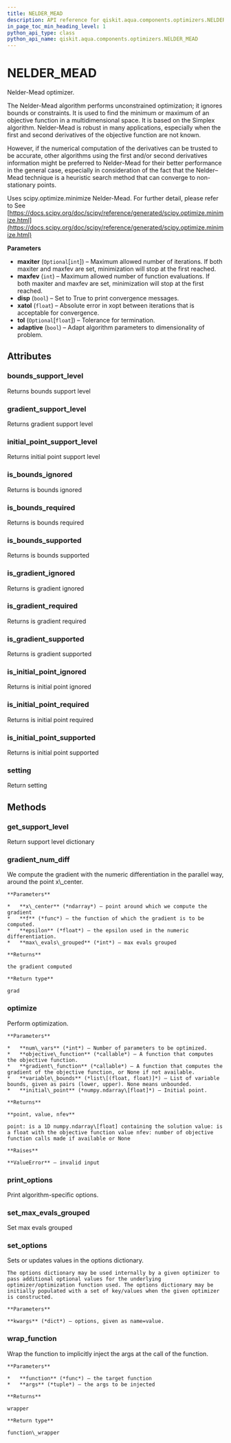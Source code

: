 ```yaml
---
title: NELDER_MEAD
description: API reference for qiskit.aqua.components.optimizers.NELDER_MEAD
in_page_toc_min_heading_level: 1
python_api_type: class
python_api_name: qiskit.aqua.components.optimizers.NELDER_MEAD
---
```


<span id="nelder-mead" />

# NELDER\_MEAD

<Class id="qiskit.aqua.components.optimizers.NELDER_MEAD" isDedicatedPage={true} github="https://github.com/qiskit-community/qiskit-aqua/tree/stable/0.7/qiskit/aqua/components/optimizers/nelder_mead.py" signature="NELDER_MEAD(maxiter=None, maxfev=1000, disp=False, xatol=0.0001, tol=None, adaptive=False)" modifiers="class">
  Nelder-Mead optimizer.

  The Nelder-Mead algorithm performs unconstrained optimization; it ignores bounds or constraints. It is used to find the minimum or maximum of an objective function in a multidimensional space. It is based on the Simplex algorithm. Nelder-Mead is robust in many applications, especially when the first and second derivatives of the objective function are not known.

  However, if the numerical computation of the derivatives can be trusted to be accurate, other algorithms using the first and/or second derivatives information might be preferred to Nelder-Mead for their better performance in the general case, especially in consideration of the fact that the Nelder–Mead technique is a heuristic search method that can converge to non-stationary points.

  Uses scipy.optimize.minimize Nelder-Mead. For further detail, please refer to See [https://docs.scipy.org/doc/scipy/reference/generated/scipy.optimize.minimize.html](https://docs.scipy.org/doc/scipy/reference/generated/scipy.optimize.minimize.html)

  **Parameters**

  *   **maxiter** (`Optional`\[`int`]) – Maximum allowed number of iterations. If both maxiter and maxfev are set, minimization will stop at the first reached.
  *   **maxfev** (`int`) – Maximum allowed number of function evaluations. If both maxiter and maxfev are set, minimization will stop at the first reached.
  *   **disp** (`bool`) – Set to True to print convergence messages.
  *   **xatol** (`float`) – Absolute error in xopt between iterations that is acceptable for convergence.
  *   **tol** (`Optional`\[`float`]) – Tolerance for termination.
  *   **adaptive** (`bool`) – Adapt algorithm parameters to dimensionality of problem.

  ## Attributes

  <span id="nelder-mead-bounds-support-level" />

  ### bounds\_support\_level

  <Attribute id="qiskit.aqua.components.optimizers.NELDER_MEAD.bounds_support_level">
    Returns bounds support level
  </Attribute>

  <span id="nelder-mead-gradient-support-level" />

  ### gradient\_support\_level

  <Attribute id="qiskit.aqua.components.optimizers.NELDER_MEAD.gradient_support_level">
    Returns gradient support level
  </Attribute>

  <span id="nelder-mead-initial-point-support-level" />

  ### initial\_point\_support\_level

  <Attribute id="qiskit.aqua.components.optimizers.NELDER_MEAD.initial_point_support_level">
    Returns initial point support level
  </Attribute>

  <span id="nelder-mead-is-bounds-ignored" />

  ### is\_bounds\_ignored

  <Attribute id="qiskit.aqua.components.optimizers.NELDER_MEAD.is_bounds_ignored">
    Returns is bounds ignored
  </Attribute>

  <span id="nelder-mead-is-bounds-required" />

  ### is\_bounds\_required

  <Attribute id="qiskit.aqua.components.optimizers.NELDER_MEAD.is_bounds_required">
    Returns is bounds required
  </Attribute>

  <span id="nelder-mead-is-bounds-supported" />

  ### is\_bounds\_supported

  <Attribute id="qiskit.aqua.components.optimizers.NELDER_MEAD.is_bounds_supported">
    Returns is bounds supported
  </Attribute>

  <span id="nelder-mead-is-gradient-ignored" />

  ### is\_gradient\_ignored

  <Attribute id="qiskit.aqua.components.optimizers.NELDER_MEAD.is_gradient_ignored">
    Returns is gradient ignored
  </Attribute>

  <span id="nelder-mead-is-gradient-required" />

  ### is\_gradient\_required

  <Attribute id="qiskit.aqua.components.optimizers.NELDER_MEAD.is_gradient_required">
    Returns is gradient required
  </Attribute>

  <span id="nelder-mead-is-gradient-supported" />

  ### is\_gradient\_supported

  <Attribute id="qiskit.aqua.components.optimizers.NELDER_MEAD.is_gradient_supported">
    Returns is gradient supported
  </Attribute>

  <span id="nelder-mead-is-initial-point-ignored" />

  ### is\_initial\_point\_ignored

  <Attribute id="qiskit.aqua.components.optimizers.NELDER_MEAD.is_initial_point_ignored">
    Returns is initial point ignored
  </Attribute>

  <span id="nelder-mead-is-initial-point-required" />

  ### is\_initial\_point\_required

  <Attribute id="qiskit.aqua.components.optimizers.NELDER_MEAD.is_initial_point_required">
    Returns is initial point required
  </Attribute>

  <span id="nelder-mead-is-initial-point-supported" />

  ### is\_initial\_point\_supported

  <Attribute id="qiskit.aqua.components.optimizers.NELDER_MEAD.is_initial_point_supported">
    Returns is initial point supported
  </Attribute>

  <span id="nelder-mead-setting" />

  ### setting

  <Attribute id="qiskit.aqua.components.optimizers.NELDER_MEAD.setting">
    Return setting
  </Attribute>

  ## Methods

  <span id="nelder-mead-get-support-level" />

  ### get\_support\_level

  <Function id="qiskit.aqua.components.optimizers.NELDER_MEAD.get_support_level" signature="NELDER_MEAD.get_support_level()">
    Return support level dictionary
  </Function>

  <span id="nelder-mead-gradient-num-diff" />

  ### gradient\_num\_diff

  <Function id="qiskit.aqua.components.optimizers.NELDER_MEAD.gradient_num_diff" signature="NELDER_MEAD.gradient_num_diff(x_center, f, epsilon, max_evals_grouped=1)" modifiers="static">
    We compute the gradient with the numeric differentiation in the parallel way, around the point x\_center.

    **Parameters**

    *   **x\_center** (*ndarray*) – point around which we compute the gradient
    *   **f** (*func*) – the function of which the gradient is to be computed.
    *   **epsilon** (*float*) – the epsilon used in the numeric differentiation.
    *   **max\_evals\_grouped** (*int*) – max evals grouped

    **Returns**

    the gradient computed

    **Return type**

    grad
  </Function>

  <span id="nelder-mead-optimize" />

  ### optimize

  <Function id="qiskit.aqua.components.optimizers.NELDER_MEAD.optimize" signature="NELDER_MEAD.optimize(num_vars, objective_function, gradient_function=None, variable_bounds=None, initial_point=None)">
    Perform optimization.

    **Parameters**

    *   **num\_vars** (*int*) – Number of parameters to be optimized.
    *   **objective\_function** (*callable*) – A function that computes the objective function.
    *   **gradient\_function** (*callable*) – A function that computes the gradient of the objective function, or None if not available.
    *   **variable\_bounds** (*list\[(float, float)]*) – List of variable bounds, given as pairs (lower, upper). None means unbounded.
    *   **initial\_point** (*numpy.ndarray\[float]*) – Initial point.

    **Returns**

    **point, value, nfev**

    point: is a 1D numpy.ndarray\[float] containing the solution value: is a float with the objective function value nfev: number of objective function calls made if available or None

    **Raises**

    **ValueError** – invalid input
  </Function>

  <span id="nelder-mead-print-options" />

  ### print\_options

  <Function id="qiskit.aqua.components.optimizers.NELDER_MEAD.print_options" signature="NELDER_MEAD.print_options()">
    Print algorithm-specific options.
  </Function>

  <span id="nelder-mead-set-max-evals-grouped" />

  ### set\_max\_evals\_grouped

  <Function id="qiskit.aqua.components.optimizers.NELDER_MEAD.set_max_evals_grouped" signature="NELDER_MEAD.set_max_evals_grouped(limit)">
    Set max evals grouped
  </Function>

  <span id="nelder-mead-set-options" />

  ### set\_options

  <Function id="qiskit.aqua.components.optimizers.NELDER_MEAD.set_options" signature="NELDER_MEAD.set_options(**kwargs)">
    Sets or updates values in the options dictionary.

    The options dictionary may be used internally by a given optimizer to pass additional optional values for the underlying optimizer/optimization function used. The options dictionary may be initially populated with a set of key/values when the given optimizer is constructed.

    **Parameters**

    **kwargs** (*dict*) – options, given as name=value.
  </Function>

  <span id="nelder-mead-wrap-function" />

  ### wrap\_function

  <Function id="qiskit.aqua.components.optimizers.NELDER_MEAD.wrap_function" signature="NELDER_MEAD.wrap_function(function, args)" modifiers="static">
    Wrap the function to implicitly inject the args at the call of the function.

    **Parameters**

    *   **function** (*func*) – the target function
    *   **args** (*tuple*) – the args to be injected

    **Returns**

    wrapper

    **Return type**

    function\_wrapper
  </Function>
</Class>

